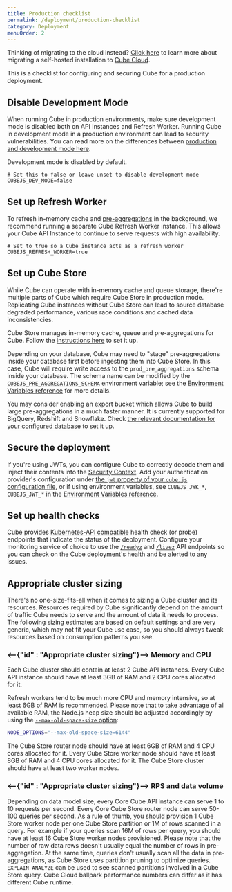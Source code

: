 ```yaml
---
title: Production checklist
permalink: /deployment/production-checklist
category: Deployment
menuOrder: 2
---
```


<InfoBox>

Thinking of migrating to the cloud instead? [Click
here][blog-migrate-to-cube-cloud] to learn more about migrating a self-hosted
installation to [Cube Cloud][link-cube-cloud].

</InfoBox>

This is a checklist for configuring and securing Cube for a production
deployment.

## Disable Development Mode

When running Cube in production environments, make sure development mode is
disabled both on API Instances and Refresh Worker. Running Cube in development
mode in a production environment can lead to security vulnerabilities. You can
read more on the differences between [production and development mode
here][link-cubejs-dev-vs-prod].

<InfoBox>

Development mode is disabled by default.

</InfoBox>

```dotenv
# Set this to false or leave unset to disable development mode
CUBEJS_DEV_MODE=false
```

## Set up Refresh Worker

To refresh in-memory cache and [pre-aggregations][ref-schema-ref-preaggs] in the
background, we recommend running a separate Cube Refresh Worker instance. This
allows your Cube API Instance to continue to serve requests with high
availability.

```dotenv
# Set to true so a Cube instance acts as a refresh worker
CUBEJS_REFRESH_WORKER=true
```

## Set up Cube Store

<WarningBox>

While Cube can operate with in-memory cache and queue storage, there're multiple
parts of Cube which require Cube Store in production mode. Replicating Cube
instances without Cube Store can lead to source database degraded performance,
various race conditions and cached data inconsistencies.

</WarningBox>

Cube Store manages in-memory cache, queue and pre-aggregations for Cube. Follow
the [instructions here][ref-caching-cubestore] to set it up.

Depending on your database, Cube may need to "stage" pre-aggregations inside
your database first before ingesting them into Cube Store. In this case, Cube
will require write access to the `prod_pre_aggregations` schema inside your
database. The schema name can be modified by the
[`CUBEJS_PRE_AGGREGATIONS_SCHEMA`][ref-conf-ref-env-preaggs-schema] environment
variable; see the [Environment Variables reference][ref-env-vars] for more
details.

<InfoBox>

You may consider enabling an export bucket which allows Cube to build large
pre-aggregations in a much faster manner. It is currently supported for
BigQuery, Redshift and Snowflake. Check [the relevant documentation for your
configured database][ref-config-connect-db] to set it up.

</InfoBox>

## Secure the deployment

If you're using JWTs, you can configure Cube to correctly decode them and inject
their contents into the [Security Context][ref-sec-ctx]. Add your authentication
provider's configuration under [the `jwt` property of your `cube.js`
configuration file][ref-config-jwt], or if using environment variables, see
`CUBEJS_JWK_*`, `CUBEJS_JWT_*` in the [Environment Variables
reference][ref-env-vars].

## Set up health checks

Cube provides [Kubernetes-API compatible][link-k8s-healthcheck-api] health check
(or probe) endpoints that indicate the status of the deployment. Configure your
monitoring service of choice to use the [`/readyz`][ref-api-readyz] and
[`/livez`][ref-api-livez] API endpoints so you can check on the Cube
deployment's health and be alerted to any issues.

## Appropriate cluster sizing

There's no one-size-fits-all when it comes to sizing a Cube cluster and its
resources. Resources required by Cube significantly depend on the amount of
traffic Cube needs to serve and the amount of data it needs to process. The
following sizing estimates are based on default settings and are very generic,
which may not fit your Cube use case, so you should always tweak resources based
on consumption patterns you see.

### <--{"id" : "Appropriate cluster sizing"}--> Memory and CPU

Each Cube cluster should contain at least 2 Cube API instances. Every Cube API
instance should have at least 3GB of RAM and 2 CPU cores allocated for it.

Refresh workers tend to be much more CPU and memory intensive, so at least 6GB
of RAM is recommended. Please note that to take advantage of all available RAM,
the Node.js heap size should be adjusted accordingly by using the
[`--max-old-space-size` option][node-heap-size]:

```sh
NODE_OPTIONS="--max-old-space-size=6144"
```

[node-heap-size]:
  https://nodejs.org/api/cli.html#--max-old-space-sizesize-in-megabytes

The Cube Store router node should have at least 6GB of RAM and 4 CPU cores
allocated for it. Every Cube Store worker node should have at least 8GB of RAM
and 4 CPU cores allocated for it. The Cube Store cluster should have at least
two worker nodes.

### <--{"id" : "Appropriate cluster sizing"}--> RPS and data volume

Depending on data model size, every Core Cube API instance can serve 1 to 10
requests per second. Every Core Cube Store router node can serve 50-100 queries
per second. As a rule of thumb, you should provision 1 Cube Store worker node
per one Cube Store partition or 1M of rows scanned in a query. For example if
your queries scan 16M of rows per query, you should have at least 16 Cube Store
worker nodes provisioned. 
Please note that the number of raw data rows doesn't usually equal the number of rows in pre-aggregation.
At the same time, queries don't usually scan all the data in pre-aggregations, as Cube Store uses partition pruning to optimize queries.
`EXPLAIN ANALYZE` can be used to see scanned partitions
involved in a Cube Store query. Cube Cloud ballpark performance numbers can
differ as it has different Cube runtime.

[blog-migrate-to-cube-cloud]:
  https://cube.dev/blog/migrating-from-self-hosted-to-cube-cloud/
[link-caddy]: https://caddyserver.com/
[link-cube-cloud]: https://cubecloud.dev
[link-cubejs-dev-vs-prod]: /configuration/overview#development-mode
[link-k8s-healthcheck-api]:
  https://kubernetes.io/docs/reference/using-api/health-checks/
[link-kong]: https://konghq.com/kong/
[link-nginx]: https://www.nginx.com/
[link-nginx-docs]: https://nginx.org/en/docs/http/configuring_https_servers.html
[ref-config-connect-db]: /connecting-to-the-database
[ref-caching-cubestore]: /caching/running-in-production
[ref-conf-ref-env-cachequeue-driver]:
  /reference/environment-variables#cubejs-cache-and-queue-driver
[ref-conf-ref-env-preaggs-schema]:
  /reference/environment-variables#cubejs-pre-aggregations-schema
[ref-env-vars]: /reference/environment-variables
[ref-schema-ref-preaggs]: /schema/reference/pre-aggregations
[ref-api-scheduled-refresh]: /rest-api#v-1-run-scheduled-refresh
[ref-sec-ctx]: /security/context
[ref-config-jwt]: /config#jwt
[ref-api-readyz]: /rest-api#readyz
[ref-api-livez]: /rest-api#livez
